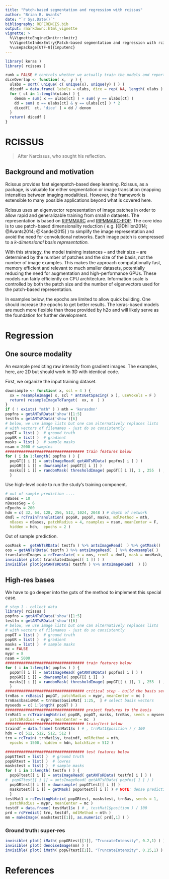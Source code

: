 ```yaml
---
title: "Patch-based segmentation and regression with rcissus"
author: "Brian B. Avants"
date: "`r Sys.Date()`"
bibliography: REFERENCES.bib
output: rmarkdown::html_vignette
vignette: >
  %\VignetteEngine{knitr::knitr}
  %\VignetteIndexEntry{Patch-based segmentation and regression with rcissus}
  %\usepackage[UTF-8]{inputenc}
---
```


```r
library( keras )
library( rcissus )

runk = FALSE # controls whether we actually train the models and report results
diceOverlap <- function( x,  y ) {
  ulabs = sort( unique( c( unique(x), unique(y) ) ) )
  dicedf = data.frame( labels = ulabs, dice = rep( NA, length( ulabs ) ) )
  for ( ct in 1:length(ulabs) ) {
    denom = sum( x == ulabs[ct] ) + sum( y == ulabs[ct] )
    dd = sum( x == ulabs[ct] & y == ulabs[ct] ) * 2
    dicedf[  ct, 'dice' ] = dd / denom
  }
  return( dicedf )
}
```


# RCISSUS

> After Narcissus, who sought his reflection.

## Background and motivation

Rcissus provides fast eigenpatch-based deep learning.  Rcissus, as a package,
is valuable for either segmentation or image translation (mapping intensities
between imaging modalities). However, the framework is extensible to many possible
applications beyond what is covered here.

Rcissus uses an eigenvector representation of image patches in order to allow
rapid and generalizable training from small $n$ datasets.  The representation is
based on [RIPMMARC](https://www.ncbi.nlm.nih.gov/pubmed/25449745) and [RIPMMARC-POP](https://ww5.aievolution.com/hbm1701/index.cfm?do=abs.viewAbs&abs=2175).
The core idea is to use patch-based dimensionality reduction
( e.g.  [@Dhillon2014; @Avants2014; @Kandel2015] ) to simplify the image
representation and avoid the need for convolutional networks.  Each image patch
is compressed to a *k-dimensional basis representation.*

With this strategy, the model training instances -- and their size -- are determined by the
number of patches and the size of the basis, not the
number of image examples.  This makes the approach computationally fast,
memory efficient and relevant to much smaller datasets,
potentially reducing the need for augmentation and high-performance GPUs. These
models run fairly efficiently on CPU architecture. Information scale is controlled
by both the patch size and the number of eigenvectors used for the patch-based
representation.

In examples below, the epochs are limited to allow quick building. One should increase the epochs to get better results. The keras-based models are much more flexible than those provided by h2o and will likely serve as the foundation for further development.


# Regression

## One source modality

An example predicting raw intensity from gradient images. The examples,
here, are 2D but should work in 3D with identical code.

First, we organize the input training dataset.

```r
downsample <- function( x, scl = 4 ) {
  xx = resampleImage( x, scl * antsGetSpacing( x ), useVoxels = F )
  return( resampleImageToTarget(  xx, x  ) )
}
if ( ! exists( "mth" ) ) mth = 'kerasdnn'
popfns = getANTsRData('show')[1:5]
testfn = getANTsRData('show')[6]
# below, we use image lists but one can alternatively replaces lists
# with vectors of filenames - just do so consistently
popGT = list( )  # ground truth
popGR = list( )  # gradient
masks = list( )  # sample masks
nsam = 2000 # samples
################################### train features below
for ( i in 1:length( popfns ) ) {
  popGT[[ i ]] = antsImageRead( getANTsRData( popfns[ i ] ) )
  popGR[[ i ]] = downsample( popGT[[ i ]] )
  masks[[ i ]] = randomMask( thresholdImage( popGT[[ i ]], 1 , 255  ) , nsam )
  }
```


Use high-level code to run the study's training component.

```r
# out of sample prediction ....
nBases = 10
nBasesSeg = 6
nEpochs = 200
hdn = c( 32, 64, 128, 256, 512, 1024, 2048 ) # depth of network
dmdl = rcTrainTranslation( popGR, popGT, masks, mdlMethod = mth,
  nBases = nBases, patchRadius = 4, nsamples = nsam, meanCenter = F,
  hidden = hdn,  epochs = 2 )

```

Out of sample prediction.

```r
oosMask =  getANTsRData( testfn ) %>% antsImageRead(  ) %>% getMask()
oos = getANTsRData( testfn ) %>% antsImageRead(  ) %>% downsample( )
translatedImages = rcTranslate( x = oos, rcmdl = dmdl, mask = oosMask, classification = FALSE  )
invisible( plot( translatedImages[[ 1 ]] ) )
invisible( plot(getANTsRData( testfn ) %>% antsImageRead(  ) ))
```



## High-res bases

We have to go deeper into the guts of the method to implement this special case.

```r
# step 1 - collect data
library( rcissus )
popfns = getANTsRData('show')[1:5]
testfn = getANTsRData('show')[6]
# below, we use image lists but one can alternatively replaces lists
# with vectors of filenames - just do so consistently
popGT = list( )  # ground truth
popGR = list( )  # gradient
masks = list( )  # sample masks
mc = FALSE
mypr = 8
nsam = 5000
################################### train features below
for ( i in 1:length( popfns ) ) {
  popGT[[ i ]] = antsImageRead( getANTsRData( popfns[ i ] ) )
  popGR[[ i ]] = downsample( popGT[[ i ]]  )
  masks[[ i ]] = randomMask( thresholdImage( popGT[[ i ]], 1 , 255  ) , nsam )
  }
################################### critical step - build the basis set from high-res
trnBas = rcBasis( popGT, patchRadius = mypr, meanCenter = mc )
trnBas$basisMat = trnBas$basisMat[ 1:25,  ] # select basis vectors
myseeds = c( 1:length( popGT ) )
################################### project features to the basis
trnMat1 = rcTrainingMatrix( popGR, popGT, masks, trnBas, seeds = myseeds,
  patchRadius = mypr, meanCenter = mc  )
################################### train/test below
traindf = data.frame( trnMat1$x ) # , trnMat1$position ) / 100
hdn = c( 512, 512, 512, 512 )
trn = rcTrain( trnMat1$y, traindf, mdlMethod = mth,
  epochs = 1500, hidden = hdn, batchSize = 512 )

################################### test features below
popGTtest = list( )  # ground truth
popGRtest = list( )  # lowres
maskstest = list( )  # sample masks
for ( i in 1:length( testfn ) ) {
  popGTtest[[ i ]] = antsImageRead( getANTsRData( testfn[ i ] ) )
#  popGTtest[[ i ]] = antsImageRead( getANTsRData( popfns[ 1 ] ) )
  popGRtest[[ i ]] = downsample( popGTtest[[ i ]] )
  maskstest[[ i ]] = getMask( popGTtest[[ i ]] ) # NOTE: dense prediction!
  }
testMat1 = rcTestingMatrix( popGRtest, maskstest, trnBas, seeds = 1,
  patchRadius = mypr, meanCenter = mc )
testdf = data.frame( testMat1$x ) # , testMat1$position ) / 100
prd = rcPredict( trn, testdf, mdlMethod = mth )
mm = makeImage( maskstest[[1]], as.numeric( prd[,1] ) )

```

### Ground truth: super-res

```r
invisible( plot( iMath( popGRtest[[1]], "TruncateIntensity", 0.2,1) ) )
invisible( plot( denoiseImage(mm) ) )
invisible( plot( iMath( popGTtest[[1]], "TruncateIntensity", 0.15,1) ) )
```

# References
